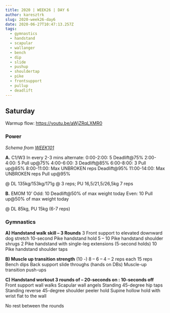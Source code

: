 ```yaml
---
title: 2020 | WEEK26 | DAY 6
author: karesztrk
slug: 2020-week26-day6
date: 2020-06-27T10:47:13.257Z
tags:
  - gymnastics
  - handstand
  - scapular
  - wallanger
  - bench
  - dip
  - slide
  - pushup
  - shouldertap
  - pike
  - frontsupport
  - pullup
  - deadlift
---
```


## Saturday

Warmup flow: <https://youtu.be/aWjZRqLXMR0>

### Power

_Schema from [WEEK101](/WEEK101)_

**A.** C1/W3 In every 2-3 mins alternate:
0:00-2:00: 5 Deadlift@75%
2:00-4:00: 5 Pull up@75%
4:00-6:00: 3 Deadlift@85%
6:00-8:00: 3 Pull up@85%
8:00-11:00: Max UNBROKEN reps Deadlift@95%
11:00-14:00: Max UNBROKEN reps Pull up@95%

@ DL 135kg/153kg/171g @ 3 reps; PU 16,5/21,5/26,5kg 7 reps

**B.** EMOM 10’
Odd: 10 Deadlift@50% of max weight today
Even: 10 Pull up@50% of max weight today

@ DL 85kg, PU 15kg (6-7 reps)

### Gymnastics

**A) Handstand walk skill – 3 Rounds**
3 Front support to elevated downward dog stretch
10-second Pike handstand hold
5 – 10 Pike handstand shoulder shrugs
2 Pike handstand with single-leg extensions (5-second holds)
10 Pike handstand shoulder taps

**B) Muscle up transition strength**
(10 -) 8 – 6 – 4 – 2 reps each
15 reps Bench dips
Back support slide throughs (hands on DBs)
Muscle-up transition push-ups[](https://vimeo.com/274069428/25c305d562)

**C) Handstand workout
3 rounds of – 20-seconds on : 10-seconds off**
Front support wall walks
Scapular wall angels
Standing 45-degree hip taps
Standing reverse 45-degree shoulder peeler hold
Supine hollow hold with wrist flat to the wall

No rest between the rounds
